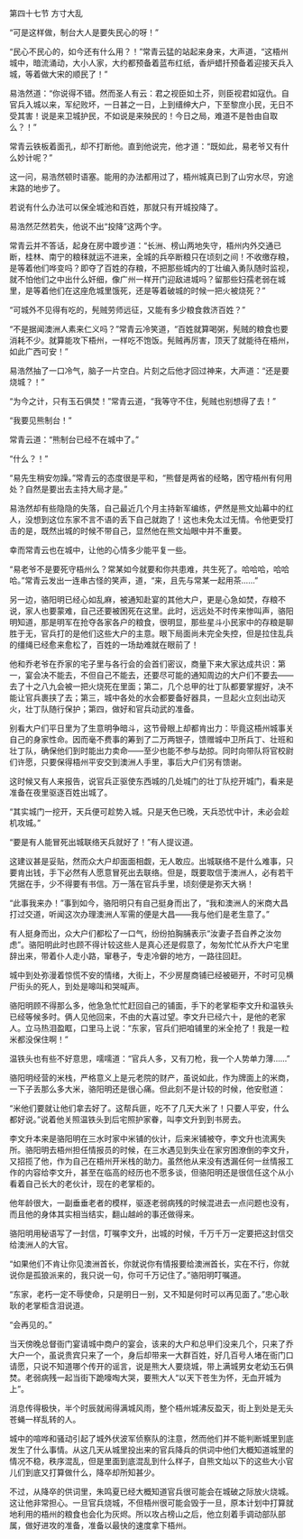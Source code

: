 

第四十七节 方寸大乱

“可是这样做，制台大人是要失民心的呀！”

“民心不民心的，如今还有什么用？！”常青云猛的站起来身来，大声道，“这梧州城中，暗流涌动，大小人家，大约都预备着蓝布红纸，香炉蜡扦预备着迎接天兵入城，等着做大宋的顺民了！”

易浩然道：“你说得不错。然而圣人有云：君之视臣如土芥，则臣视君如寇仇。自官兵入城以来，军纪败坏，一日甚之一日，上到缙绅大户，下至黎庶小民，无日不受其害！说是来卫城护民，不如说是来殃民的！今日之局，难道不是咎由自取么？！”

常青云铁板着面孔，却不打断他。直到他说完，他才道：“既如此，易老爷又有什么妙计呢？”

这一问，易浩然顿时语塞。能用的办法都用过了，梧州城真已到了山穷水尽，穷途末路的地步了。

若说有什么办法可以保全城池和百姓，那就只有开城投降了。

易浩然茫然若失，他说不出“投降”这两个字。

常青云并不答话，起身在房中踱步道：“长洲、榜山两地失守，梧州内外交通已断，桂林、南宁的粮秣就运不进来，全城的兵卒断粮只在顷刻之间！不收缴存粮，是等着他们哗变吗？即夺了百姓的存粮，不把那些城内的丁壮编入勇队随时监视，就不怕他们之中出什么奸细，像广州一样开门迎敌进城吗？留那些妇孺老弱在城里，是等着他们在这座危城里饿死，还是等着破城的时候一把火被烧死？”

“可城外不见得有吃的，髡贼劳师远征，又能有多少粮食救济百姓？”

“不是据闻澳洲人素来仁义吗？”常青云冷笑道，“百姓就算喝粥，髡贼的粮食也要消耗不少。就算能攻下梧州，一样吃不饱饭。髡贼再厉害，顶天了就能待在梧州，如此广西可安！”

易浩然抽了一口冷气，脑子一片空白。片刻之后他才回过神来，大声道：“还是要烧城？！”

“为今之计，只有玉石俱焚！”常青云道，“我等守不住，髡贼也别想得了去！”

“我要见熊制台！”

常青云道：“熊制台已经不在城中了。”

“什么？！”

“易先生稍安勿躁。”常青云的态度很是平和，“熊督是两省的经略，困守梧州有何用处？自然是要出去主持大局才是。”

易浩然却有些隐隐的失落，自己最近几个月主持新军编练，俨然是熊文灿幕中的红人，没想到这位东家不言不语的丢下自己就跑了！这也未免太过无情。令他更受打击的是，既然出城的时候不带自己，显然他在熊文灿眼中并不重要。

幸而常青云也在城中，让他的心情多少能平复一些。

“易老爷不是要死守梧州么？常某如今就要和你共患难，共生死了。哈哈哈，哈哈哈。”常青云发出一连串古怪的笑声，道，“来，且先与常某一起用茶……”

另一边，骆阳明已经心如乱麻，被通知赴宴的其他大户，更是心急如焚，存粮不说，家人也要蒙难，自己还要被困死在这里。此时，远远处不时传来惨叫声，骆阳明知道，那是明军在抢夺各家各户的粮食，很明显，那些星斗小民家中的存粮是聊胜于无，官兵打的是他们这些大户的主意。眼下局面尚未完全失控，但是拉住乱兵的缰绳已经愈来愈松了，百姓的一场劫难就在眼前了！

他和乔老爷在乔家的宅子里与各行会的会首们密议，商量下来大家达成共识：第一，宴会决不能去，不但自己不能去，还要尽可能的通知周边的大户们不要去――去了十之八九会被一把火烧死在里面；第二，几个总甲的壮丁队都要掌握好，决不能让官兵裹挟了去；第三，城中各处的水会都要备好器具，一旦起火立刻出动灭火，壮丁队随行保护；第四，做好和官兵动武的准备。

别看大户们平日里为了生意明争暗斗，这节骨眼上却都肯出力：毕竟这梧州城事关自己的身家性命。因而毫不费事的筹到了二万两银子，馈赠城中卫所兵丁、壮班和壮丁队，确保他们到时能出力卖命――至少也能不参与劫掠。同时向带队将官校尉们许愿，只要保得梧州平安交到澳洲人手里，事后大户们另有馈谢。

这时候又有人来报告，说官兵正驱使东西城的几处城门的壮丁队挖开城门，看来是准备在夜里驱逐百姓出城了。

“其实城门一挖开，天兵便可趁势入城。只是天色已晚，天兵恐忧中计，未必会趁机攻城。”

“要是有人能冒死出城联络天兵就好了！”有人提议道。

这建议甚是妥贴，然而众大户却面面相觑，无人敢应。出城联络不是什么难事，只要肯出钱，手下必然有人愿意冒死出去联络。但是，既要取信于澳洲人，必有若干凭据在手，少不得要有书信。万一落在官兵手里，顷刻便是弥天大祸！

“此事我来办！”事到如今，骆阳明只有自己挺身而出了，“我和澳洲人的米商大昌打过交道，听闻这次办理澳洲人军需的便是大昌――我与他们是老生意了。”

有人挺身而出，众大户们都松了一口气，纷纷拍胸脯表示“汝妻子吾自养之汝勿虑”。骆阳明此时也顾不得计较这些人是真心还是假意了，匆匆忙忙从乔大户宅里辞出来，带着仆人走小路，窜巷子，专走冷僻的地方，一路往回赶。

城中到处弥漫着惊慌不安的情绪，大街上，不少房屋商铺已经被砸开，不时可见横尸街头的死人，到处是嗥叫和哭喊声。

骆阳明顾不得那么多，他急急忙忙赶回自己的铺面，手下的老掌柜李文升和温铁头已经等候多时。俩人见他回来，不由的大喜过望。李文升已经六十，是他的老家人。立马热泪盈眶，口里马上说：“东家，官兵们把咱铺里的米全抢了！我是一粒米都没保住啊！”

温铁头也有些不好意思，嚅嚅道：“官兵人多，又有刀枪，我一个人势单力薄……”

骆阳明经营的米栈，严格意义上是元老院的财产，虽说如此，作为牌面上的米商，一下子丢那么多大米，骆阳明还是很心痛。但此刻不是计较的时候，他安慰道：

“米他们要就让他们拿去好了。这帮兵匪，吃不了几天大米了！只要人平安，什么都好说。”说着他关照温铁头到后宅照护家眷，叫李文升到到书房去。

李文升本来是骆阳明在三水时家中米铺的伙计，后来米铺被夺，李文升也流离失所。骆阳明去梧州担任情报员的时候，在三水遇见到失业在家穷困潦倒的李文升，又招揽了他，作为自己在梧州开米栈的助力。虽然他从来没有透漏任何一丝情报工作的内容给李文升，甚至在临高的经历也不愿多谈，但骆阳明还是很信任这个从小看着自己长大的老伙计，现在的老掌柜的。

他年龄很大，一副垂垂老者的模样，驱逐老弱病残的时候混进去一点问题也没有，而且他的身体其实相当结实，翻山越岭的事还做得来。

骆阳明用秘语写了一封信，叮嘱李文升，出城的时候，千万千万一定要把这封信交给澳洲人的大官。

“如果他们不肯让你见澳洲首长，你就说你有情报要给澳洲首长，实在不行，你就说你是孤狼派来的，我只说一句，你可千万记住了。”骆阳明叮嘱道。

“东家，老朽一定不辱使命，只是明日一别，又不知是何时可以再见面了。”忠心耿耿的老掌柜含泪说道。

“会再见的。”

当天傍晚总督衙门宴请城中商户的宴会，该来的大户和总甲们没来几个，只来了乔大户一个，虽说贵宾只来了一个，身后却带来一大群百姓，好几百号人堵在衙门口请愿，只说不知道哪个传开的谣言，说是熊大人要烧城，带上满城男女老幼玉石俱焚。老弱病残一起当街下跪嚎啕大哭，要熊大人“以天下苍生为怀，无血开城为上”。

消息传得极快，半个时辰就闹得满城风雨，整个梧州城沸反盈天，街上到处是无头苍蝇一样乱转的人。

城中的喧哗和骚动引起了城外伏波军侦察队的注意，然而他们并不能判断城里到底发生了什么事情。从这几天从城里投出来的官兵降兵的供词中他们大概知道城里的情况不稳，秩序混乱，但是里面到底混乱到什么样子，自熊文灿以下的这些大小官儿们到底又打算做什么，降卒却所知甚少。

不过，从降卒的供词里，朱鸣夏已经大概知道官兵很可能会在城破之际放火烧城。这让他非常担心。一旦官兵烧城，不但梧州很可能会毁于一旦，原本计划中打算就地利用的梧州的粮食也会化为灰烬。所以攻占榜山之后，他立刻着手调动部队部属，做好进攻的准备，准备以最快的速度拿下梧州。


